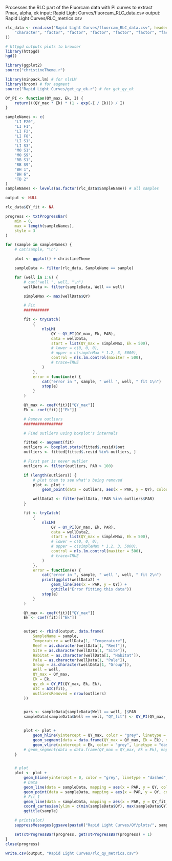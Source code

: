 Processes the RLC part of the Fluorcam data with PI curves to extract Pmax, alpha, ek
input: Rapid Light Curves/fluorcam_RLC_data.csv
output: Rapid Light Curves/RLC_metrics.csv


```r
rlc_data <- read.csv("Rapid Light Curves/fluorcam_RLC_data.csv", header = TRUE, colClasses = c(
    "character", "factor", "factor", "factor", "factor", "factor", "factor", "factor", "numeric", "numeric", "numeric", "numeric"
))
```

```r
# httpgd outputs plots to browser
library(httpgd)
hgd()

library(ggplot2)
source("christineTheme.r")
```

```R
library(minpack.lm) # for nlsLM
library(broom) # for augment
source("Rapid Light Curves/get_qy_ek.r") # for get_qy_ek

QY_PI <- function(QY_max, Ek, I) {
    return(((QY_max * Ek) * (1 - exp(-I / Ek))) / I)
}

sampleNames <- c(
    "LI F20",
    "LI F1",
    "LI F2",
    "LI F8",
    "LI S1",
    "LI S3",
    "MO S1",
    "MO S9",
    "RB S1",
    "RB S9",
    "BH 1",
    "BH 6",
    "TB 2"
)
sampleNames <- levels(as.factor(rlc_data$SampleName)) # all samples

output <- NULL

rlc_data$QY_fit <- NA

progress <- txtProgressBar(
    min = 0,
    max = length(sampleNames),
    style = 3
)

for (sample in sampleNames) {
    # cat(sample, "\n")

    plot <- ggplot() + christineTheme

    sampleData <- filter(rlc_data, SampleName == sample)

    for (well in 1:6) {
        # cat("well ", well, "\n")
        wellData <- filter(sampleData, Well == well)

        simpleMax <- max(wellData$QY)

        # Fit
        ###########

        fit <- tryCatch(
            {
                nlsLM(
                    QY ~ QY_PI(QY_max, Ek, PAR),
                    data = wellData,
                    start = list(QY_max = simpleMax, Ek = 500),
                    # lower = c(0, 0, 0),
                    # upper = c(simpleMax * 1.2, 3, 5000),
                    control = nls.lm.control(maxiter = 500),
                    # trace=TRUE
                )
            },
            error = function(e) {
                cat("error in ", sample, " well ", well, " fit 1\n")
                stop(e)
            }
        )

        QY_max <- coef(fit)[["QY_max"]]
        Ek <- coef(fit)[["Ek"]]

        # Remove outliers
        #################

        # Find outliers using boxplot's internals

        fitted <- augment(fit)
        outliers <- boxplot.stats(fitted$.resid)$out
        outliers <- fitted[fitted$.resid %in% outliers, ]

        # First par is never outlier
        outliers <- filter(outliers, PAR > 100)

        if (length(outliers)) {
            # plot them to see what's being removed
            plot <- plot +
                geom_point(data = outliers, aes(x = PAR, y = QY), colour = "red", pch = 1, size = 3)

            wellData2 <- filter(wellData, !PAR %in% outliers$PAR)
        }

        fit <- tryCatch(
            {
                nlsLM(
                    QY ~ QY_PI(QY_max, Ek, PAR),
                    data = wellData2,
                    start = list(QY_max = simpleMax, Ek = 500),
                    # lower = c(0, 0, 0),
                    # upper = c(simpleMax * 1.2, 3, 5000),
                    control = nls.lm.control(maxiter = 500),
                    # trace=TRUE
                )
            },
            error = function(e) {
                cat("error in ", sample, " well ", well, " fit 2\n")
                print(ggplot(wellData2) +
                    geom_line(aes(x = PAR, y = QY)) +
                    ggtitle("Error fitting this data"))
                stop(e)
            }
        )

        QY_max <- coef(fit)[["QY_max"]]
        Ek <- coef(fit)[["Ek"]]


        output <- rbind(output, data.frame(
            SampleName = sample,
            Temperature = wellData[1, "Temperature"],
            Reef = as.character(wellData[1, "Reef"]),
            Site = as.character(wellData[1, "Site"]),
            Habitat = as.character(wellData[1, "Habitat"]),
            Pale = as.character(wellData[1, "Pale"]),
            Group = as.character(wellData[1, "Group"]),
            Well = well,
            QY_max = QY_max,
            Ek = Ek,
            qy_ek = QY_PI(QY_max, Ek, Ek),
            AIC = AIC(fit),
            outliersRemoved = nrow(outliers)
        ))


        pars <- sampleData[sampleData$Well == well, ]$PAR
        sampleData[sampleData$Well == well, "QY_fit"] <- QY_PI(QY_max, Ek, pars)


        plot <- plot +
            geom_hline(yintercept = QY_max, color = "grey", linetype = "dashed", alpha = 0.1) +
            geom_segment(data = data.frame(QY_max = QY_max, Ek = Ek), mapping = aes(x = 0, y = QY_max, xend = Ek, yend = 0), color = "grey", linetype = "dashed", alpha = 0.1) +
            geom_vline(xintercept = Ek, color = "grey", linetype = "dashed", alpha = 0.1)
        # geom_segment(data = data.frame(QY_max = QY_max, Ek = Ek), mapping = aes(x = Ek, y = QY_max, xend = Ek, yend = 0), color = "grey", linetype = "dashed")
    }


    # plot
    plot <- plot +
        geom_hline(yintercept = 0, color = "grey", linetype = "dashed", alpha = 0.1) +
        # Data
        geom_line(data = sampleData, mapping = aes(x = PAR, y = QY, col = Well), alpha = 0.1) +
        geom_point(data = sampleData, mapping = aes(x = PAR, y = QY, col = Well)) +
        # Fit 1
        geom_line(data = sampleData, mapping = aes(x = PAR, y = QY_fit, col = Well), linetype = 1) +
        coord_cartesian(ylim = c(min(sampleData$QY), max(sampleData$QY))) +
        ggtitle(sample)

    # print(plot)
    suppressMessages(ggsave(paste0("Rapid Light Curves/QY/plots/", sample, ".png"), plot))

    setTxtProgressBar(progress, getTxtProgressBar(progress) + 1)
}
close(progress)

write.csv(output, "Rapid Light Curves/rlc_qy_metrics.csv")
```

